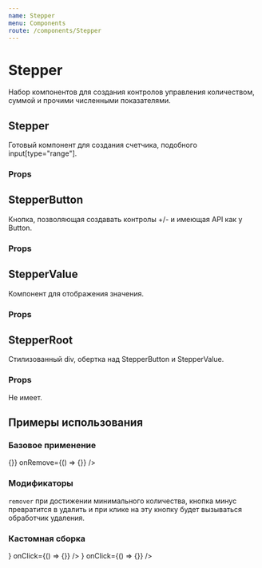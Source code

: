 ```yaml
---
name: Stepper
menu: Components
route: /components/Stepper
---
```





<ThemeSelect />

# Stepper
Набор компонентов для создания контролов управления количеством, суммой и прочими численными показателями.

## Stepper
Готовый компонент для создания счетчика, подобного input[type="range"].

### Props
<Props of={Stepper} />

## StepperButton
Кнопка, позволяющая создавать контролы +/- и имеющая API как у Button.

### Props
<Props of={StepperButton} />

## StepperValue
Компонент для отображения значения.

### Props
<Props of={StepperValue} />

## StepperRoot
Стилизованный div, обертка над StepperButton и StepperValue.

### Props
Не имеет.

## Примеры использования

### Базовое применение
<Playground>
  <ThemeBackground>
    <Stepper
      remover
      value={5}
      step={1}
      min={0}
      max={10}
      disabled={false}
      onChange={() => {}}
      onRemove={() => {}}
    />
  </ThemeBackground>
</Playground>

### Модификаторы
``remover`` при достижении минимального количества, кнопка минус превратится в удалить и при клике на эту кнопку будет вызываться обработчик удаления.

### Кастомная сборка
<Playground>
  <ThemeBackground>
    <StepperRoot>
      <StepperButton
        view="primary"
        disabled={false}
        icon={<IconMinus />}
        onClick={() => {}}
      />
      <StepperValue
        value={10}
        disabled={false}
        isWarning={false}
      />
      <StepperButton
        view="primary"
        disabled={false}
        icon={<IconPlus />}
        onClick={() => {}}
      />
    </StepperRoot>
  </ThemeBackground>
</Playground>
